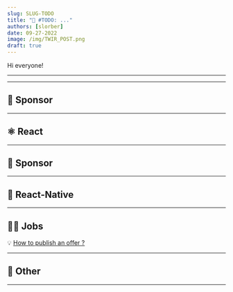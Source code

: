 ```yaml
---
slug: SLUG-TODO
title: "📨 #TODO: ..."
authors: [slorber]
date: 09-27-2022
image: /img/TWIR_POST.png
draft: true
---
```


Hi everyone!

<Todo/>

<!-- truncate -->

---


<Support/>

---

## 💸 Sponsor


<Sponsor1/>

---

## ⚛️ React


<ReactContent/>

<SubscribeFormEmbed />

---

## 💸 Sponsor


<Sponsor2/>

---

## 📱 React-Native


<ReactNativeContent/>

---

## 🧑‍💻 Jobs


<Jobs/>

💡 [How to publish an offer ?](https://thisweekinreact.com/sponsor)

---

## 🔀 Other


<OtherContent/>

---


<Meme/>
